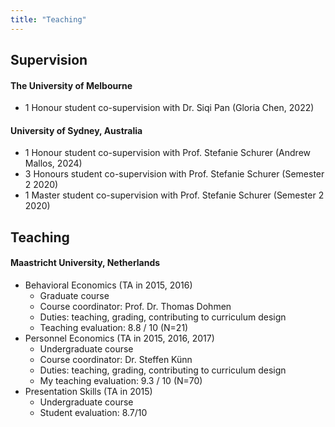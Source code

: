 ```yaml
---
title: "Teaching"
---
```


## Supervision

#### The University of Melbourne

- 1 Honour student co-supervision with Dr. Siqi Pan (Gloria Chen, 2022)

#### University of Sydney, Australia

- 1 Honour student co-supervision with Prof. Stefanie Schurer (Andrew Mallos, 2024)
- 3 Honours student co-supervision with Prof. Stefanie Schurer (Semester 2 2020)
- 1 Master student co-supervision with Prof. Stefanie Schurer (Semester 2 2020)

## Teaching

#### Maastricht University, Netherlands

- Behavioral Economics (TA in 2015, 2016)
    - Graduate course
    - Course coordinator: Prof. Dr. Thomas Dohmen
    - Duties: teaching, grading, contributing to curriculum design
    - Teaching evaluation: 8.8 / 10  (N=21)
	
- Personnel Economics (TA in 2015, 2016, 2017)
    - Undergraduate course
    - Course coordinator: Dr. Steffen Künn
    - Duties: teaching, grading, contributing to curriculum design
    - My teaching evaluation: 9.3 / 10 (N=70)

- Presentation Skills (TA in 2015)
    - Undergraduate course
    - Student evaluation: 8.7/10 
    

<!--
Add separation here between body and footer
-->